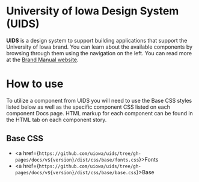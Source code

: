 
<Meta isTemplate title="Introduction" />

# University of Iowa Design System (UIDS)
<p>
<strong>UIDS</strong> is a design system to support building applications that support the University of Iowa brand. You can learn about the available components by browsing through them using the navigation on the left. You can read more at the <a href="https://brand.uiowa.edu/">Brand Manual website</a>.
</p>

# How to use

<p>To utilize a component from UIDS you will need to use the Base CSS styles listed below as well as the specific component CSS listed on each component Docs page.
HTML markup for each component can be found in the HTML tab on each component story.</p>

## Base CSS


- <a href={`https://github.com/uiowa/uids/tree/gh-pages/docs/v${version}/dist/css/base/fonts.css`}>Fonts</a>
- <a href={`https://github.com/uiowa/uids/tree/gh-pages/docs/v${version}/dist/css/base/base.css`}>Base</a>

